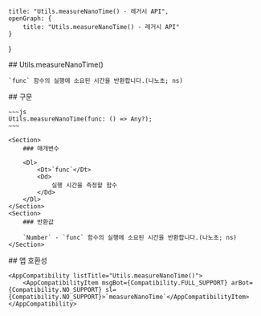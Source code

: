 
    title: "Utils.measureNanoTime() - 레거시 API",
    openGraph: {
        title: "Utils.measureNanoTime() - 레거시 API"
    }
}

<Section>
    ## Utils.measureNanoTime()

    `func` 함수의 실행에 소요된 시간을 반환합니다.(나노초; ns)
</Section>
<Section>
    ## 구문

    ~~~js
    Utils.measureNanoTime(func: () => Any?);
    ~~~

    <Section>
        ### 매개변수

        <Dl>
            <Dt>`func`</Dt>
            <Dd>
                실행 시간을 측정할 함수
            </Dd>
        </Dl>
    </Section>
    <Section>
        ### 반환값

        `Number` - `func` 함수의 실행에 소요된 시간을 반환합니다.(나노초; ns)
    </Section>
</Section>
<Section>
    ## 앱 호환성

    <AppCompatibility listTitle="Utils.measureNanoTime()">
        <AppCompatibilityItem msgBot={Compatibility.FULL_SUPPORT} arBot={Compatibility.NO_SUPPORT} sl={Compatibility.NO_SUPPORT}>`measureNanoTime`</AppCompatibilityItem>
    </AppCompatibility>
</Section>